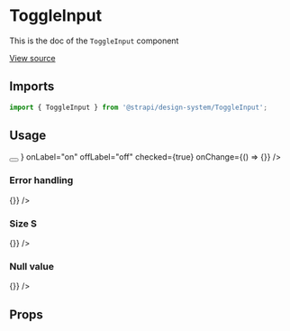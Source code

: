 <!--- ToggleInput.stories.mdx --->


<Meta title="Design System/Components/ToggleInput" component={ToggleInput} />

# ToggleInput

This is the doc of the `ToggleInput` component

[View source](https://github.com/strapi/design-system/tree/main/packages/strapi-design-system/src/ToggleInput)

## Imports

```js
import { ToggleInput } from '@strapi/design-system/ToggleInput';
```

## Usage

<Canvas>
  <Story name="base">
    <ToggleInput
      hint="Enable provider"
      label="Enabled"
      name="enable-provider"
      labelAction={
        <Tooltip description="Content of the tooltip">
          <button
            aria-label="Information about the email"
            style={{ border: 'none', padding: 0, background: 'transparent' }}
          >
            <Information aria-hidden={true} />
          </button>
        </Tooltip>
      }
      onLabel="on"
      offLabel="off"
      checked={true}
      onChange={() => {}}
    />
  </Story>
</Canvas>

### Error handling

<Canvas>
  <Story name="error">
    <ToggleInput
      hint="Enable provider"
      error="this field is required"
      label="Label"
      name="enable-provider"
      onLabel="on"
      offLabel="off"
      checked={false}
      onChange={() => {}}
    />
  </Story>
</Canvas>

### Size S

<Canvas>
  <Story name="size S">
    <ToggleInput
      size="S"
      hint="Enable provider"
      error="this field is required"
      label="Label"
      name="enable-provider"
      onLabel="on"
      offLabel="off"
      checked={false}
      onChange={() => {}}
    />
  </Story>
</Canvas>

### Null value

<Canvas>
  <Story name="null-value">
    <ToggleInput
      hint="Enable provider"
      label="Label"
      name="enable-provider"
      onLabel="on"
      offLabel="off"
      checked={null}
      onChange={() => {}}
    />
  </Story>
</Canvas>

## Props

<ArgsTable of={ToggleInput} />
